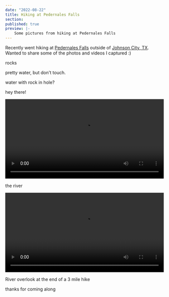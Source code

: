 ```yaml
---
date: "2022-08-22"
title: Hiking at Pedernales Falls
section: 
published: true
preview: |- 
    Some pictures from hiking at Pedernales Falls
---
```


Recently went hiking at [Pedernales Falls](https://tpwd.texas.gov/state-parks/pedernales-falls) outside 
of [Johnson City, TX](https://goo.gl/maps/ecMAewQfRx9XP9bb9). Wanted to share some of the photos
and videos I captured :)

<CenteredImage
    src="https://meddlin-web.s3.us-east-2.amazonaws.com/2022-08-23_pedernales-falls/IMG_2746__q15.webp"
    width="11094"
    height="3786"
    alt=""
    caption=""
/>

rocks

<CenteredImage
    src="https://meddlin-web.s3.us-east-2.amazonaws.com/2022-08-23_pedernales-falls/IMG_2753__q50.webp"
    width="4032"
    height="3024"
    alt="Large boulders with rounded divets texture stretching from foreground to background"
    caption="These boulders are IN the riverbed! At least 8-10 ft tall." />

pretty water, but don't touch.

<CenteredImage
    src="https://meddlin-web.s3.us-east-2.amazonaws.com/2022-08-23_pedernales-falls/IMG_2763__q50.webp"
    width="4032"
    height="3024"
    alt="Wide-angle shot of blue-green colorful large puddle in dried riverbed."
    caption="A single red chair...for reading." />

water with rock in hole?

<CenteredImage
    src="https://meddlin-web.s3.us-east-2.amazonaws.com/2022-08-23_pedernales-falls/IMG_2768__q50.webp"
    width="4032"
    height="3024"
    alt="Shallow gorge in riverbed filled with blue-green water beneath an escarpment."
    caption="That is a hole, in the side of a cliff...with a boulder in it. How?!"
/>

hey there!

<CenteredImage
    src="https://meddlin-web.s3.us-east-2.amazonaws.com/2022-08-23_pedernales-falls/IMG_2776__q50.webp"
    width="4032"
    height="3024"
    alt="Closeup shot of a small, brown and grey striped lizard on a rock."
    caption="It was so cool to catch this little on up close!"
/>

<Video
    src="https://meddlin-web.s3.us-east-2.amazonaws.com/2022-08-23_pedernales-falls/lizard.webm"
    width="100%" />

the river

<Video 
    src="https://meddlin-web.s3.us-east-2.amazonaws.com/2022-08-23_pedernales-falls/pedernales-water.webm" 
    width="100%" />

River overlook at the end of a 3 mile hike

<CenteredImage
    src="https://meddlin-web.s3.us-east-2.amazonaws.com/2022-08-23_pedernales-falls/IMG_2784__q50.webp"
    width="4032"
    height="3024"
    alt="From the top of a cliff, looking out over trees flowing into the hill country with a river below."
    caption="River Overlook"
/>

thanks for coming along

<CenteredImage
    src="https://meddlin-web.s3.us-east-2.amazonaws.com/2022-08-23_pedernales-falls/IMG_2786.JPG"
    width="3024"
    height="4032"
    alt="Picture of me!--the author. From the top of the river overlook."
    caption="Finally made it!"
/>